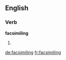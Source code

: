 ==English==

===Verb===
'''facsimiling'''

# {{present participle of|facsimile}}

[[de:facsimiling]]
[[fr:facsimiling]]